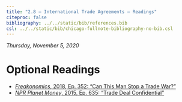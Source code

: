 ```yaml
---
title: "2.8 — International Trade Agreements — Readings"
citeproc: false
bibliography: ../../static/bib/references.bib
csl: ../../static/bib/chicago-fullnote-bibliography-no-bib.csl
---
```


*Thursday, November 5, 2020*

# Optional Readings

- [<i class="fas fa-podcast"></i> *Freakonomics*, 2018, Ep. 352: "Can This Man Stop a Trade War?"](https://freakonomics.com/podcast/wto/)
- [<i class="fas fa-podcast"></i> *NPR Planet Money*, 2015, Ep. 635: "Trade Deal Confidential"](https://www.npr.org/sections/money/2015/06/26/417851577/episode-635-trade-deal-confidential)